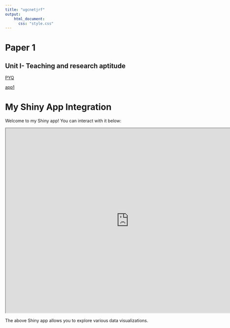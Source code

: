 ```yaml
---
title: "ugcnetjrf"
output: 
    html_document:
      css: "style.css"
---
```


# Paper 1

## Unit I- Teaching and research aptitude 

[PYQ](https://econ398083349.wordpress.com/2023/11/04/ugc-net-paper-1-unit-i-teaching-aptitude/)


[app1](newtrial/app.RR)


# My Shiny App Integration

Welcome to my Shiny app! You can interact with it below:

<iframe src="https://vectorcamus.shinyapps.io/newtrial/" width="800" height="600"></iframe>

The above Shiny app allows you to explore various data visualizations.
